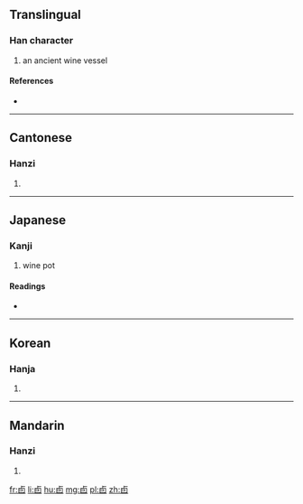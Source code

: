==Translingual==

===Han character===
{{Han char|rn=25|rad=卜|as=05|sn=7|four=2160<sub>0</sub>|canj=卜田尸 (YWS)|ids=⿱[[卜|⺊]][[囙]]}}

# an ancient wine vessel

====References====
* {{Han ref|kx=0158.060|dkj=02791|dj=0362.070|hdz=10093.150|uh=5363|ud=21347|bh=CA72|bd=51826}}

----

==Cantonese==

===Hanzi===
{{yue-hanzi|jyut=|y=yau5}}

# {{defn|lang=yue|sort=卜05}}

----

==Japanese==

===Kanji===
{{ja-kanji|grade=|rs=卜05}}

# wine pot

====Readings====
* {{ja-readings|on=[[ゆう]] (yū), [[ゆ]] (yu)|kun=[[さけつぼ]] (saketsubo)}}

----

==Korean==

===Hanja===
{{ko-hanja|hangeul=유|rv=yu|mr=yu}}

# {{defn|lang=ko|sort=卜05}}

----

==Mandarin==

===Hanzi===
{{cmn-hanzi|pin=[[yǒu]] ([[you3]])|wg=yu<sup>3</sup>}}

# {{defn|lang=cmn|sort=卜05}}

[[fr:卣]]
[[li:卣]]
[[hu:卣]]
[[mg:卣]]
[[pl:卣]]
[[zh:卣]]